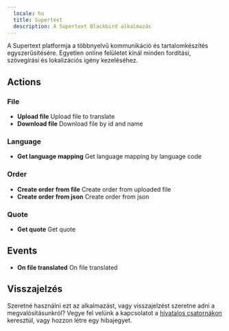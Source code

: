 ```yaml
---
  locale: hu
  title: Supertext
  description: A Supertext Blackbird alkalmazás
---
```


<LinkCard title="Megtekintés a Githubon" target="_blank" href="https://github.com/bb-io/Supertext" icon="github" />

A Supertext platformja a többnyelvű kommunikáció és tartalomkészítés egyszerűsítésére. Egyetlen online felületet kínál minden fordítási, szövegírási és lokalizációs igény kezeléséhez.

## Actions

###  File
- **Upload file** Upload file to translate
- **Download file** Download file by id and name

###  Language
- **Get language mapping** Get language mapping by language code

###  Order
- **Create order from file** Create order from uploaded file
- **Create order from json** Create order from json

###  Quote
- **Get quote** Get quote

##  Events
- **On file translated** On file translated

## Visszajelzés

Szeretné használni ezt az alkalmazást, vagy visszajelzést szeretne adni a megvalósításunkról? Vegye fel velünk a kapcsolatot a [hivatalos csatornákon](https://www.blackbird.io/) keresztül, vagy hozzon létre egy hibajegyet.